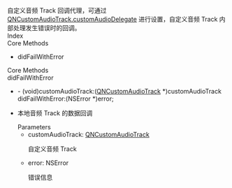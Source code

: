 <link rel="stylesheet" type="text/css" href="https://docs.qnsdk.com/styles/doc-v4-api.css" />
<div class="rtc-doc rtc-doc-page" id="rtc-doc">
<section class="rtc-doc-panel rtc-doc-describe rtc-doc-note">
                自定义音频 Track 回调代理，可通过 <a href='8856/QNCustomAudioTrack-iOSS#customAudioDelegate'>QNCustomAudioTrack.customAudioDelegate</a> 进行设置，自定义音频 Track 内部处理发生错误时的回调。</section>
            <div class="rtc-doc-page-wrap">Index</div>
<section class="rtc-doc-panel">
        <div class="rtc-doc-page-title">Core Methods</div>
        <ul class="rtc-doc-catalogue">
                <li><a onClick='document.location.replace(`${document.location.protocol}//${document.location.host}${document.location.pathname}${document.location.search}#didFailWithError`)'>didFailWithError</a></li>
        </ul>
</section>
<div class="rtc-doc-page-wrap">Core Methods</div>
<section class="rtc-doc-panel">
<div class="rtc-doc-page-title rtc-doc-antor" id="didFailWithError">
didFailWithError</div>
<ul class="rtc-doc-page-container">
        <li class="rtc-doc-sign-signature">- (void)customAudioTrack:(<a href='8856/QNCustomAudioTrack-iOS'>QNCustomAudioTrack</a> *)customAudioTrack didFailWithError:(NSError *)error;</li>
    </li>
<li class="rtc-doc-page-description">
    <div class="rtc-doc-desc-wrap">
        <p>本地音频 Track 的数据回调</p>
    </div>
<div class="rtc-doc-parameters-title">Parameters</div>
<ul class="rtc-doc-parameters">
    <li>
        <div>
            customAudioTrack: <a href='8856/QNCustomAudioTrack-iOS'>QNCustomAudioTrack</a>
        </div>
                <p>自定义音频 Track</p>
    </li>
    <li>
        <div>
            error: NSError
        </div>
                <p>错误信息</p>
    </li>
</ul>
</li>
</ul>
</section>
</div>


